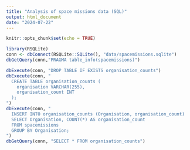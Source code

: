 ```yaml
---
title: "Analysis of space missions data (SQL)"
output: html_document
date: "2024-07-22"
---
```


```r
knitr::opts_chunk$set(echo = TRUE)
```

```r
library(RSQLite)
conn <- dbConnect(RSQLite::SQLite(), "data/spacemissions.sqlite")
dbGetQuery(conn,"PRAGMA table_info(spacemissions)")
```

```r
dbExecute(conn, "DROP TABLE IF EXISTS organisation_counts")
dbExecute(conn, "
  CREATE TABLE organisation_counts (
    organisation VARCHAR(255),
    organisation_count INT
  );
")
dbExecute(conn, "
  INSERT INTO organisation_counts (Organisation, organisation_count)
  SELECT Organisation, COUNT(*) AS organisation_count
  FROM spacemissions
  GROUP BY Organisation;
")
dbGetQuery(conn, "SELECT * FROM organisation_counts")
```